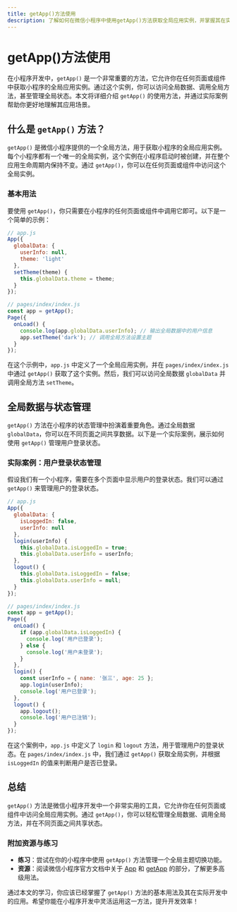 ```yaml
---
title: getApp()方法使用
description: 了解如何在微信小程序中使用getApp()方法获取全局应用实例，并掌握其在实际开发中的应用场景。
---
```


# getApp()方法使用

在小程序开发中，`getApp()` 是一个非常重要的方法，它允许你在任何页面或组件中获取小程序的全局应用实例。通过这个实例，你可以访问全局数据、调用全局方法，甚至管理全局状态。本文将详细介绍 `getApp()` 的使用方法，并通过实际案例帮助你更好地理解其应用场景。

## 什么是 `getApp()` 方法？

`getApp()` 是微信小程序提供的一个全局方法，用于获取小程序的全局应用实例。每个小程序都有一个唯一的全局实例，这个实例在小程序启动时被创建，并在整个应用生命周期内保持不变。通过 `getApp()`，你可以在任何页面或组件中访问这个全局实例。

### 基本用法

要使用 `getApp()`，你只需要在小程序的任何页面或组件中调用它即可。以下是一个简单的示例：

```javascript
// app.js
App({
  globalData: {
    userInfo: null,
    theme: 'light'
  },
  setTheme(theme) {
    this.globalData.theme = theme;
  }
});

// pages/index/index.js
const app = getApp();
Page({
  onLoad() {
    console.log(app.globalData.userInfo); // 输出全局数据中的用户信息
    app.setTheme('dark'); // 调用全局方法设置主题
  }
});
```

在这个示例中，`app.js` 中定义了一个全局应用实例，并在 `pages/index/index.js` 中通过 `getApp()` 获取了这个实例。然后，我们可以访问全局数据 `globalData` 并调用全局方法 `setTheme`。

## 全局数据与状态管理

`getApp()` 方法在小程序的状态管理中扮演着重要角色。通过全局数据 `globalData`，你可以在不同页面之间共享数据。以下是一个实际案例，展示如何使用 `getApp()` 管理用户登录状态。

### 实际案例：用户登录状态管理

假设我们有一个小程序，需要在多个页面中显示用户的登录状态。我们可以通过 `getApp()` 来管理用户的登录状态。

```javascript
// app.js
App({
  globalData: {
    isLoggedIn: false,
    userInfo: null
  },
  login(userInfo) {
    this.globalData.isLoggedIn = true;
    this.globalData.userInfo = userInfo;
  },
  logout() {
    this.globalData.isLoggedIn = false;
    this.globalData.userInfo = null;
  }
});

// pages/index/index.js
const app = getApp();
Page({
  onLoad() {
    if (app.globalData.isLoggedIn) {
      console.log('用户已登录');
    } else {
      console.log('用户未登录');
    }
  },
  login() {
    const userInfo = { name: '张三', age: 25 };
    app.login(userInfo);
    console.log('用户已登录');
  },
  logout() {
    app.logout();
    console.log('用户已注销');
  }
});
```

在这个案例中，`app.js` 中定义了 `login` 和 `logout` 方法，用于管理用户的登录状态。在 `pages/index/index.js` 中，我们通过 `getApp()` 获取全局实例，并根据 `isLoggedIn` 的值来判断用户是否已登录。

## 总结

`getApp()` 方法是微信小程序开发中一个非常实用的工具，它允许你在任何页面或组件中访问全局应用实例。通过 `getApp()`，你可以轻松管理全局数据、调用全局方法，并在不同页面之间共享状态。

### 附加资源与练习

- **练习**：尝试在你的小程序中使用 `getApp()` 方法管理一个全局主题切换功能。
- **资源**：阅读微信小程序官方文档中关于 [App](https://developers.weixin.qq.com/miniprogram/dev/reference/api/App.html) 和 [getApp](https://developers.weixin.qq.com/miniprogram/dev/reference/api/getApp.html) 的部分，了解更多高级用法。

通过本文的学习，你应该已经掌握了 `getApp()` 方法的基本用法及其在实际开发中的应用。希望你能在小程序开发中灵活运用这一方法，提升开发效率！